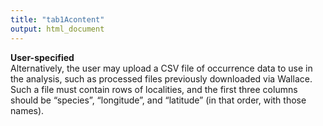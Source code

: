 ```yaml
---
title: "tab1Acontent"
output: html_document
---
```

**User-specified**  
Alternatively, the user may upload a CSV file of occurrence data to use in the analysis, such as processed files previously downloaded via Wallace. Such a file must contain rows of localities, and the first three columns should be “species”, “longitude”, and “latitude” (in that order, with those names).  

